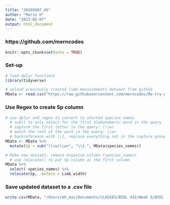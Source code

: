 ```yaml
---
title: "20105807_A5"
author: "Marin H"
date: "2023-02-07"
output: html_document
---
```

### https://github.com/merncodes

```r
knitr::opts_chunk$set(echo = TRUE)
```

### Set-up
```r
# load dplyr functions 
library(tidyverse)

# upload previously created limb measurements dataset from github
MData <- read.csv("https://raw.githubusercontent.com/merncodes/Re-try-Assignment-One/master/measurements_2.csv")
```

### Use Regex to create Sp column
```r
# use dplyr and regex to convert to shorted species names
  # sub() to only select for the first alphanumeric word in the query
  # capture the first letter in the query: (\\w)
  # match the rest of the word in the wuery: \\w+
  # backreference with \\1, replace everything not in the capture group with a period
MData <- MData %>%
  mutate(Sp = sub("(\\w)\\w+", "\\1.", MData$species_names))

# Make new dataset; remove organism column (species_names)
  # use relocate() to put Sp column as the first column
MData %>%
  select(-species_names) %>%
  relocate(Sp, .before = Limb_width)
```
### Save updated dataset to a .csv file
```r
write.csv(MData, "/Users/mh_mac/Documents/CLASSES/BIOL 432/Week 5/BIOL 432 Assignment 5/MeasShort.csv", row.names=F)
```

